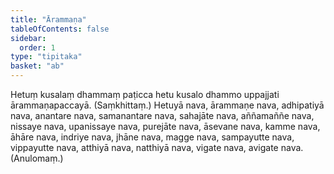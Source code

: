 ```yaml
---
title: "Ārammaṇa"
tableOfContents: false
sidebar:
  order: 1
type: "tipitaka"
basket: "ab"
---
```



<DynamicBreadcrumb />

<Division number="4">

<Paragraph number="5">
Hetuṃ kusalaṃ dhammaṃ paṭicca hetu kusalo dhammo uppajjati ārammaṇapaccayā. (Saṃkhittaṃ.)
</Paragraph>

</Division>
<Division number="5">

<Paragraph number="6">
Hetuyā nava, ārammaṇe nava, adhipatiyā nava, anantare nava, samanantare nava, sahajāte nava, aññamaññe nava, nissaye nava, upanissaye nava, purejāte nava, āsevane nava, kamme nava, āhāre nava, indriye nava, jhāne nava, magge nava, sampayutte nava, vippayutte nava, atthiyā nava, natthiyā nava, vigate nava, avigate nava. (Anulomaṃ.)
</Paragraph>
</Division>